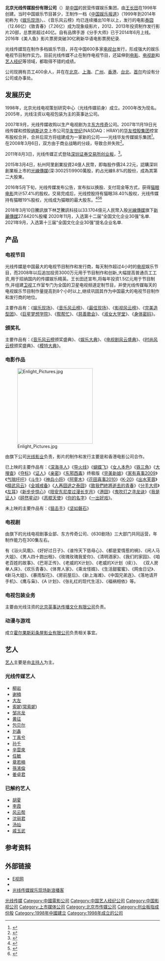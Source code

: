 {{Lead too short|time=2022-02-05T17:04:35+00:00}}
{{Infobox_Company
| company_name = 北京光线传媒股份有限公司
| company_logo = [[File:Enlight_Media_Group.jpg|245px]]
| company_type = 电影公司<br/>经纪公司<br/>影视公司
| company_slogan = 
| foundation = 1998年
| location = {{CHN}}[[北京|北京]][[东城区|东城区]]和平里东街
| key_people = [[王长田|王长田]]
| profit = 
| asset = 
| market_value = 
| owner = 
| subsid = 北京光线影业有限公司
| parent = 光线控股有限公司
| num_employees = 400+
| industry = 演唱会、电影与电视剧制作和发行、艺人管理
| products = 电影、电视剧
| market_information = {{szse|300251}}
| revenue = {{CNY|11.59亿}}
| revenue_year = 2020
| homepage = {{URL|www.ewang.com}}
| local_code_name = CN
| local_code = 91110000722604869A
| former_name = 北京光线传媒有限公司
}}
'''北京光线传媒股份有限公司'''（{{lang-en|'''Beijing Enlight Media Co., Ltd.'''}}）是[[中国|中国]]的民营传媒娱乐集团，由[[王长田|王长田]]在1998年创建。当时中国娱乐节目甚少，王制作一档《[[中国娱乐报道|中国娱乐报道]]》（1999年到2014年初称为《[[娱乐现场|娱乐现场]]》，、《音乐风云榜》均已连续播出10年以上，发行的电影[[人再囧途之泰囧|泰囧]]（12.66亿）《致青春》（7.26亿）成为现象级影片，2012、2013年投资制作发行影片20部，总票房超过40亿。自有品牌手游《分手大师》已于2014年6月上线。2016年《美人鱼》影片票房突破30亿刷新华语电影票房纪录.

光线传媒现在制作多档娱乐节目，并在中国600多家[[电视台|电视台]]发行，形成强大的娱乐电视节目制作实力。目前光线传媒不止在制作电视节目，还延伸到[[电影|电影]]、[[电视剧|电视剧]]和[[艺人经纪|艺人经纪]]等领域，都取得不错的成绩。

公司现拥有员工400余人，并在在[[北京|北京]]、[[上海|上海]]、[[广州|广州]]、[[香港|香港]]、[[台北|台北]]、[[首尔|首尔]]均设有分公司或办事处。

== 发展历史 ==
1998年，北京光线电视策划研究中心（光线传媒前身）成立。2000年改为现名。2005年，光线注资以电视包装为主的英事达公司。

2007年9月，光线传媒收购以生产电视剧为主[[东方传奇|东方传奇]]公司。2007年11月19日光线传媒和控股[[纳斯达克|纳斯达克]]上市公司[[华友世纪|华友世纪]](NASDAQ：HRAY)的[[华友控股集团|华友控股集团]]控宣布股权合并，合并后双方将组建成为一家新的公司——光线华友传媒娱乐集团<ref>{{cite news|title=华友控股集团与光线传媒宣布股权合并|url=http://tech.163.com/07/1119/14/3TLU6SSD00092FJO.html|accessdate=2017-02-14|work=网易科技|agency=网易科技|archive-date=2017-02-14|archive-url=https://web.archive.org/web/20170214183222/http://tech.163.com/07/1119/14/3TLU6SSD00092FJO.html|dead-url=no}}</ref>。在2008年3月6日，双方由于商业战略的分歧，导致合并失败<ref>{{cite news|title=光线传媒与华友控股合并失败|url=http://www.caijing.com.cn/2008-03-07/100051291.html|accessdate=2017-02-14|work=财经网|agency=财经网|archive-date=2017-02-14|archive-url=https://web.archive.org/web/20170214180709/http://www.caijing.com.cn/2008-03-07/100051291.html|dead-url=no}}</ref>。

2011年8月3日，光线传媒正式登陆[[深圳证券交易所|深圳证券交易所]][[创业板|创业板]]，<ref>{{cite news|title=光线传媒深交所上市 首募资金将投电视剧市场|url=http://news.cntv.cn/20110805/111881.shtml|accessdate=2017-02-14|work=中国网络电视台|agency=中国网络电视台|archive-date=2017-02-14|archive-url=https://web.archive.org/web/20170214182646/http://news.cntv.cn/20110805/111881.shtml|dead-url=no}}</ref>。

2015年3月4日，杭州阿里創業投資24億人民幣，即每股作價24.22元，認購深圳創業板上市的[[光線傳媒|光線傳媒]](深:300251)9900萬股，約占光線8.8%的股份，成為其第二大股東。

2016年5月下旬，光线传媒发布公告，宣布拟以换股、支付现金等方式，获得[[猫眼电影|猫眼电影]]共计57.4%的股权。交易完成后，光线控股持有猫眼38.40%股权，光线传媒持有猫眼19%股权，光线成为猫眼的最大股东。<ref>{{cite web |url=http://ent.163.com/16/0528/09/BO5310TQ000300B1.html |language= |title=猫眼电影并入光线传媒 光线与美团点评交叉持股 |publisher=Mtime时光网(北京) |date=2016-05-28 |accessdate= |archive-url=https://web.archive.org/web/20160529115554/http://ent.163.com/16/0528/09/BO5310TQ000300B1.html |archive-date=2016-05-29 |dead-url=yes }}</ref><ref>{{cite web |url=http://tech.china.com/news/company/892/20160527/22755794.html |language= |title=猫眼电影完成重组估值83亿：光线传媒成最大股东 |publisher=中国网 |date=2016-05-27 |accessdate= |archive-date=2016-06-11 |archive-url=https://web.archive.org/web/20160611183224/http://tech.china.com/news/company/892/20160527/22755794.html |dead-url=no }}</ref><ref>{{cite web |url=http://cnews.chinadaily.com.cn/2016-05/28/content_25505395.htm |language= |title=猫眼电影并入光线传媒 光线与美团点评交叉持股 |publisher=Mtime时光网 |date=2016-05-28 |accessdate= |archive-url=https://web.archive.org/web/20160630012952/http://cnews.chinadaily.com.cn/2016-05/28/content_25505395.htm |archive-date=2016-06-30 |dead-url=yes }}</ref>

2018年3月10日騰訊旗下林芝騰訊科技以33.1704億元人民幣入股[[光線傳媒|光線傳媒]]旗下[[新麗傳媒|新麗傳媒]]27.6420%股權
2020年11月，入选第十二届“全国文化企业30强”名单.
2021年9月，入选第十三届“全国文化企业30强”提名企业名单.

== 产品 ==
=== 电视节目 ===
光线传媒是中国最大的电视节目制作和发行商，每天制作超过4小时的[[电视|电视]]娱乐节目，而2008年以后追加投资3000万元用于节目制作和创新,大幅提高普通员工工资,用于招纳国内的传媒娱乐精英。王长田还宣布,将每年投资1.5亿元用于节目制作,并组建[[卫视|卫视]]工作室专门为全国的卫星电视频道定制节目，并使光线传媒每天的电视娱乐节目制作量提高到8个小时以上,继续巩固其作为中国最大的电视节目制作和发行商的地位。

主要作品有：《[[娱乐现场|娱乐现场]]》、《[[音乐风云榜|音乐风云榜]]》、《[[最佳现场|最佳现场]]》、《[[影视风云榜|影视风云榜]]》、《[[完美造型团|完美造型团]]》、《[[巨星梦想学院|巨星梦想学院]]》、《[[帮帮忙|帮帮忙]]》、《[[慈善歌会|慈善歌会]]》、《[[淑女大学堂|淑女大学堂]]》、《[[身体密码|身体密码]]》。

=== 颁奖礼===
主要作品有：《[[音乐风云榜|音乐风云榜]]颁奖盛典》、《[[娱乐大典|娱乐大典]]》、《[[电视剧风云盛典|电视剧风云盛典]]》、《[[时尚风云榜|时尚风云榜]]颁奖盛典》、《[[模特大典|模特大典]]》。

=== 电影作品 ===
[[File:Enlight_Pictures.jpg|245px]]

由旗下公司[[光线影业|光线影业]]负责，影片的制作和发行主要是和香港电影公司合作。

已上映的主要作品有：《[[深海寻人|深海寻人]]》《[[导火线|导火线]]》《[[蝴蝶飞|蝴蝶飞]]》《[[女人本色|女人本色]]》《[[铁三角|铁三角]]》《[[大搜查|大搜查]]》《[[夺标|夺标]]》《[[证人|证人]]》《[[親密_(2009年電影)|亲密]]》《[[东邪西毒|东邪西毒]]》终极版《[[完美新娘|完美新娘]]》《[[家有喜事2009|家有喜事2009]]》《[[气喘吁吁|气喘吁吁]]》《[[斗牛|斗牛]]》《[[神兵小将|神兵小将]]》《[[阿童木|阿童木]]》《[[花田喜事2010|花田喜事2010]]》《[[K-20|K-20]]》《[[出水芙蓉|出水芙蓉]]》《[[精武风云|精武风云]]》《[[全城戒备|全城戒备]]》《[[人再囧途之泰囧|人再囧途之泰囧]]》《[[致我们终将逝去的青春_(电影)|致我們終將逝去的青春]]》《[[分手大师|分手大师]]》《[[左耳|左耳]]》《[[新步步惊心|新步步惊心]]》《[[陪安东尼度过漫长岁月|陪安东尼度过漫长岁月]]》《[[港囧|港囧]]》《[[鬼吹灯之寻龙诀|鬼吹灯之寻龙诀]]》《[[我是证人|我是证人]]》《[[砰然星动|砰然星动]]》《[[恶棍天使|恶棍天使]]》《[[你的名字|你的名字]]》《[[一出好戏|一出好戏]]》。

未上映的主要作品有：《[[狙击手_(电影)|狙击手]]》《[[坚如磐石|坚如磐石]]》

=== 电视剧 ===
由旗下的光线电视剧事业部、东方传奇公司、《630剧场》三大部门共同运营，年制作能力在300集左右。

有《浴火凤凰》、《好好过日子》、《谁怜天下慈母心》、《都是爱情惹的祸》、《闲人马大姐》、《男人四十跑出租》、《玫瑰玫瑰我爱你》、《清明酒家》、《我们的家园》、《咱老百姓的故事》、《巴哥正传》、《老威的X计划》、《老威的X计划（续）》、 《双人房单人床》、《欢乐青春》、《体育人家》、《乘龙怪婿》、《生活甜蜜蜜》、《网虫日记》、《新马大姐》、《暴雨梨花》、《房前屋后》、《新上海滩》、《中国兄弟连》、《落地请开手机》、《鹰与枭》、《A 计划》、《张礼红的现代生活》、《福祸相依》等。

=== 电视包装业务 ===
主要由光线注资的[[北京英事达传播文化有限公司|北京英事达传播文化有限公司]]负责。

=== 动漫与游戏 ===
成立[[霍尔果斯彩条屋影业有限公司|霍尔果斯彩条屋影业有限公司]]负责相关事宜。

== 艺人 ==
[[艺人|艺人]]主要是由[[主持人|主持人]]为主。

=== 光线传媒艺人 ===
{{unsourced|date=2017年2月}}
*[[柳岩|柳岩]]
*[[谢楠|谢楠]]
*[[大左|大左]]
*[[索妮|索妮]]([[常索妮|常索妮]]) 
*[[邹兆龙|邹兆龙]]
*[[黄征|黄征]]
*[[包贝尔|包贝尔]]
*[[刘鑫|刘鑫]]
*[[丁禹兮|丁禹兮]]
*[[孙千|孙千]]
*[[辛雲來|辛雲來]]
*[[任敏|任敏]]
*[[章若楠|章若楠]]
*[[孫浠倫|孫浠倫]]
*[[姜卓君|姜卓君]]

=== 已解约艺人 ===
*[[胡夏|胡夏]]
*[[李霞|李霞]]
*[[风云帮|风云帮]]
*[[沈丽君|沈丽君]]
*[[汤灿|汤灿]]
*[[戚玉武|戚玉武]]

== 参考资料 ==
{{reflist}}

== 外部链接 ==
*[http://www.ewang.com/ E视网 ]{{Wayback|url=http://www.ewang.com/ |date=20120118113454 }}
*{{sinaweibo|enlightmedia}}
*[https://web.archive.org/web/20090115073432/http://you.video.sina.com.cn/ejihuiyilu 光线传媒娱乐现场新浪播客 ]

{{中国动画工作室}}
{{中国唱片及影视公司}}
{{SZSECI}}
[[Category:光线传媒|]]
[[Category:中國電影公司|Category:中國電影公司]]
[[Category:中国艺人经纪公司|Category:中国艺人经纪公司]]
[[Category:中国影视公司|Category:中国影视公司]]
[[Category:上市媒体公司|Category:上市媒体公司]]
[[Category:北京市传媒公司|Category:北京市传媒公司]]
[[Category:创业板指成份股|Category:创业板指成份股]]
[[Category:1998年中國建立|Category:1998年中國建立]]
[[Category:1998年成立的公司|Category:1998年成立的公司]]